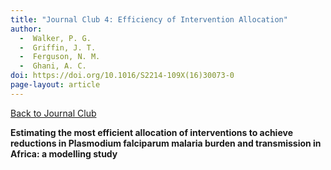 ```yaml
---
title: "Journal Club 4: Efficiency of Intervention Allocation"
author: 
  -  Walker, P. G.
  -  Griffin, J. T.
  -  Ferguson, N. M.
  -  Ghani, A. C.
doi: https://doi.org/10.1016/S2214-109X(16)30073-0
page-layout: article
---
```

[[Back to Journal Club](../journal_club.qmd)]{.aside}

**Estimating the most efficient allocation of interventions to achieve reductions in Plasmodium falciparum malaria burden and transmission in Africa: a modelling study**

